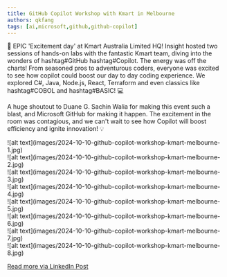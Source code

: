 ```yaml
---
title: GitHub Copilot Workshop with Kmart in Melbourne
authors: qkfang
tags: [ai,microsoft,github,github-copilot]
---
```



🚀 EPIC 'Excitement day' at Kmart Australia Limited HQ! Insight hosted two sessions of hands-on labs with the fantastic Kmart team, diving into the wonders of hashtag#GitHub hashtag#Copilot. The energy was off the charts! From seasoned pros to adventurous coders, everyone was excited to see how copilot could boost our day to day coding experience. We explored C#, Java, Node.js, React, Terraform and even classics like hashtag#COBOL and hashtag#BASIC! 💻

A huge shoutout to Duane G. Sachin Walia for making this event such a blast, and Microsoft GitHub for making it happen. The excitement in the room was contagious, and we can't wait to see how Copilot will boost efficiency and ignite innovation! 💡 

<div className="img-grid">
  <div className="img-item">
    ![alt text](images/2024-10-10-github-copilot-workshop-kmart-melbourne-1.jpg)
  </div>
  <div className="img-item">
    ![alt text](images/2024-10-10-github-copilot-workshop-kmart-melbourne-2.jpg)
  </div>
  <div className="img-item">
    ![alt text](images/2024-10-10-github-copilot-workshop-kmart-melbourne-3.jpg)
  </div>
  <div className="img-item">
    ![alt text](images/2024-10-10-github-copilot-workshop-kmart-melbourne-4.jpg)
  </div>
  <div className="img-item">
    ![alt text](images/2024-10-10-github-copilot-workshop-kmart-melbourne-5.jpg)
  </div>
  <div className="img-item">
    ![alt text](images/2024-10-10-github-copilot-workshop-kmart-melbourne-6.jpg)
  </div>
  <div className="img-item">
    ![alt text](images/2024-10-10-github-copilot-workshop-kmart-melbourne-7.jpg)
  </div>
  <div className="img-item">
    ![alt text](images/2024-10-10-github-copilot-workshop-kmart-melbourne-8.jpg)
  </div>
</div>

<a href="https://www.linkedin.com/posts/qkfang_github-copilot-cobol-activity-7250226689945808897-HFVE" target="_blank">Read more via LinkedIn Post</a>
